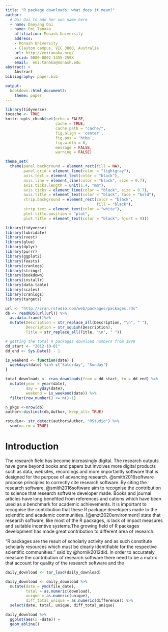 ```yaml
---
title: "R package downloads: what does it mean?"
author:
  # Dai Dai to add her own name here
  - name: Danyang Dai
  - name: Emi Tanaka
    affiliation: Monash University
    address:
    - Monash University
    - Clayton campus, VIC 3800, Australia
    url: http://emitanaka.org/
    orcid: 0000-0002-1455-259X
    email:  emi.tanaka@monash.edu
abstract: >
    Abstract
bibliography: paper.bib

output: 
  bookdown::html_document2:
    theme: paper
---
```


```r
library(tidyverse)
tocache <- TRUE
knitr::opts_chunk$set(echo = FALSE, 
                      cache = TRUE,
                      cache.path = "cache/",
                      fig.align = 'center', 
                      fig.pos = 'htbp', 
                      fig.width = 6,
                      message = FALSE,
                      warning = FALSE)

theme_set(
  theme(panel.background = element_rect(fill = NA),
        panel.grid = element_line(color = "lightgray"),
        axis.text = element_text(color = "black"),
        axis.line = element_line(color = "black", size = 0.7),
        axis.ticks.length = unit(1.4, "mm"),
        axis.ticks = element_line(color = "black", size = 0.7),
        axis.title = element_text(color = "black", face = "bold"),
        strip.background = element_rect(color = "black",
                                        fill = "black"),
        strip.text = element_text(color = "white"),
        plot.title.position = "plot",
        plot.title = element_text(color = "black", hjust = 0)))
```


```r
library(tidyverse)
library(lubridate)
library(rvest)
library(glue)
library(dplyr)
library(purrr)
library(ggplot2)
library(feasts)
library(cranlogs)
library(stringr)
library(bookdown)
library(installr)
library(data.table)
library(scales)
library(cranlogs)
library(targets)
```


```r
url <- "http://cran.rstudio.com/web/packages/packages.rds"
db <- readRDS(url(url)) %>% 
  as.data.frame()%>% 
  mutate(Description = str_replace_all(Description, "\n", " "),
         Description = str_squish(Description),
         Title = str_replace_all(Title, "\n", " "))

# getting the total R packages download numbers from 1998
dd_start <- "2012-10-01"
dd_end <- Sys.Date() - 1

is_weekend <- function(date) {
  weekdays(date) %in% c("Saturday", "Sunday")
}

total_downloads <- cran_downloads(from = dd_start, to = dd_end) %>% 
  mutate(year = year(date),
         day = yday(date),
         weekend = is_weekend(date)) %>% 
  filter(row_number() <= n()-1)

n_pkgs <-nrow(db)
author<-distinct(db,Author,.keep_all= TRUE)

rstudio<- str_detect(author$Author, "RStudio") %>% 
  sum(na.rm = TRUE)
```


# Introduction 

The research field has become increasingly digital. The research outputs have gone beyond books and papers but involves more digital products such as data, websites, recordings and more importantly software that is designed for the purpose of advancing research. @smith2016software propose principles to correctly cite research software. By citing the research software, @smith2016software aim to recognise the contribution to science that research software developer made. Books and journal articles have long benefited from references and cations which have been used as a benchmark for academic achievements.  It is important to recognise the contribution that these R package developers made to the scientific and academic communities. [@anzt2020environment] state that research software, like most of the R packages, is lack of impact measures and suitable incentive systems.The growing field of R packages development has made great contribution to different area of research.

"R packages are the result of scholarly activity and as such constitute scholarly resources which must be clearly identifiable for the respective scientific communities." said by @hornik2012did.
In order to accurately measure the contribution of research software there need to be a matrix that account for quality of the research software and the   



```r
daily_download <- tar_load(daily_download)

daily_download <- daily_download %>% 
  mutate(date = ymd(file_date),
         total = as.numeric(download),
         unique = as.numeric(unique),
         diff_total_unique = as.numeric(difference)) %>% 
  select(date, total, unique, diff_total_unique)

daily_download %>% 
  ggplot(aes(x =date)) + 
  geom_abline()

```




# 
